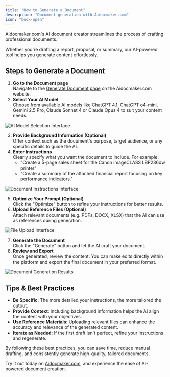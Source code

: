 ```yaml
---
title: "How to Generate a Document"
description: "Document generation with Aidocmaker.com"
icon: "book-open"
---
```


Aidocmaker.com's AI document creator streamlines the process of crafting professional documents.

Whether you're drafting a report, proposal, or summary, our AI-powered tool helps you generate content effortlessly.

## Steps to Generate a Document

1. **Go to the Document page**\
   Navigate to the [Generate Document page](https://www.aidocmaker.com/g0/file) on the Aidocmaker.com website.
2. **Select Your AI Model**\
   Choose from available AI models like ChatGPT 4.1, ChatGPT o4-mini, Gemini 2.5 Pro, Claude Sonnet 4 or Claude Opus 4 to suit your content needs.

<img
  src="/getting-started/images/generate_document_models.png"
  alt="AI Model Selection Interface"
  className="rounded-2xl"
/>

3. **Provide Background Information (Optional)**\
   Offer context such as the document's purpose, target audience, or any specific details to guide the AI.
4. **Enter Instructions**\
   Clearly specify what you want the document to include. For example:
   - "Create a 5-page sales sheet for the Canon imageCLASS LBP236dw printer"
   - "Create a summary of the attached financial report focusing on key performance indicators."

<img
  src="/getting-started/images/generate_document_instructions.png"
  alt="Document Instructions Interface"
  className="rounded-2xl"
/>

5. **Optimize Your Prompt (Optional)**\
   Click the "Optimize" button to refine your instructions for better results.
6. **Upload Reference Files (Optional)**\
   Attach relevant documents (e.g. PDFs, DOCX, XLSX) that the AI can use as references during generation.

<img
  src="/getting-started/images/multimodal_imports.png"
  alt="File Upload Interface"
  className="rounded-2xl"
/>

7. **Generate the Document**\
   Click the "Generate" button and let the AI craft your document.
8. **Review and Export**\
   Once generated, review the content. You can make edits directly within the platform and export the final document in your preferred format.

<img
  src="/getting-started/images/generate_document_results.png"
  alt="Document Generation Results"
  className="rounded-2xl"
/>

## Tips & Best Practices

- **Be Specific**: The more detailed your instructions, the more tailored the output.
- **Provide Context**: Including background information helps the AI align the content with your objectives.
- **Use Reference Materials**: Uploading relevant files can enhance the accuracy and relevance of the generated content.
- **Iterate as Needed**: If the first draft isn't perfect, refine your instructions and regenerate.

By following these best practices, you can save time, reduce manual drafting, and consistently generate high-quality, tailored documents.

Try it out today on [Aidocmaker.com](https://www.aidocmaker.com), and experience the ease of AI-powered document creation.
